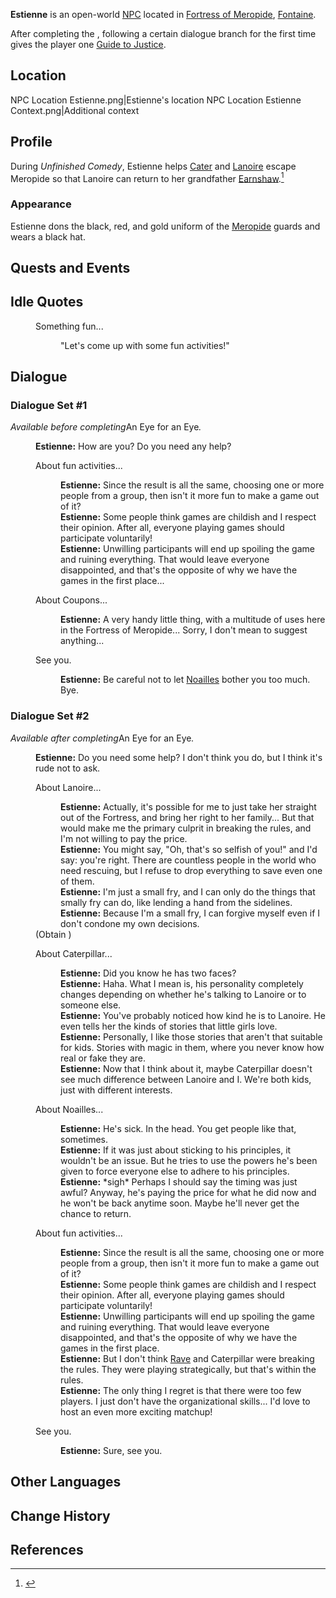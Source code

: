 {{Character Infobox
|type             = Open-World NPC
|image            = NPC Estienne.png
|realname         = <!-- Optional, if different from in-game name -->
|deceased         = <!-- Past (for deceased prior to events of the game) or free response -->
|region           = Fontaine
|location         = Fontaine
|affiliation      = Fortress of Meropide
|title            = Fortress of Meropide Guard

|ancestry         = <!-- Clan/family -->
|father           = 
|mother           = 
|spouse           = 
|sibling          = 
|child            = 
|relative         = 

|voiceEN          = 
|voiceCN          = 
|voiceJP          = 
|voiceKR          = 
|dialoguereward   = {{Card|Guide to Justice|1}}
}}
'''Estienne''' is an open-world [[NPC]] located in [[Fortress of Meropide]], [[Fontaine]].

After completing the {{Quest|An Eye for an Eye}}, following a certain dialogue branch for the first time gives the player one [[Guide to Justice]].

==Location==
<gallery>
NPC Location Estienne.png|Estienne's location
NPC Location Estienne Context.png|Additional context
</gallery>

==Profile==
During ''Unfinished Comedy'', Estienne helps [[Cater]] and [[Lanoire]] escape Meropide so that Lanoire can return to her grandfather [[Earnshaw]].<ref>{{Ref/Quest|An Eye for an Eye}}</ref>

===Appearance===
Estienne dons the black, red, and gold uniform of the [[Meropide]] guards and wears a black hat.

==Quests and Events==
{{Quests and Events}}

==Idle Quotes==
{{Dialogue Start}}
: {{DIcon|Idle}} Something fun...
:: {{A|VO Estienne 01.ogg}} "Let's come up with some fun activities!"
{{Dialogue End}}

==Dialogue==
===Dialogue Set #1===
''Available before completing ''An Eye for an Eye''.''{{verify}}
{{Dialogue Start}}
:'''Estienne:''' How are you? Do you need any help?
:{{DIcon}} About fun activities...
::'''Estienne:''' Since the result is all the same, choosing one or more people from a group, then isn't it more fun to make a game out of it?
::'''Estienne:''' Some people think games are childish and I respect their opinion. After all, everyone playing games should participate voluntarily!
::'''Estienne:''' Unwilling participants will end up spoiling the game and ruining everything. That would leave everyone disappointed, and that's the opposite of why we have the games in the first place...
:{{DIcon}} About Coupons...
::'''Estienne:''' A very handy little thing, with a multitude of uses here in the Fortress of Meropide... Sorry, I don't mean to suggest anything...
:{{DIcon}} See you.
::'''Estienne:''' Be careful not to let [[Noailles]] bother you too much. Bye.
{{Dialogue End}}

===Dialogue Set #2===
''Available after completing ''An Eye for an Eye''.''
{{Dialogue Start}}
:'''Estienne:''' Do you need some help? I don't think you do, but I think it's rude not to ask.
:{{DIcon|Reward}} About Lanoire...
::'''Estienne:''' Actually, it's possible for me to just take her straight out of the Fortress, and bring her right to her family... But that would make me the primary culprit in breaking the rules, and I'm not willing to pay the price.
::'''Estienne:''' You might say, "Oh, that's so selfish of you!" and I'd say: you're right. There are countless people in the world who need rescuing, but I refuse to drop everything to save even one of them.
::'''Estienne:''' I'm just a small fry, and I can only do the things that smally{{sic}} fry can do, like lending a hand from the sidelines.
::'''Estienne:''' Because I'm a small fry, I can forgive myself even if I don't condone my own decisions.
:;(Obtain {{Item|Guide to Justice}})
:{{DIcon}} About Caterpillar...
::'''Estienne:''' Did you know he has two faces?
::'''Estienne:''' Haha. What I mean is, his personality completely changes depending on whether he's talking to Lanoire or to someone else.
::'''Estienne:''' You've probably noticed how kind he is to Lanoire. He even tells her the kinds of stories that little girls love.
::'''Estienne:''' Personally, I like those stories that aren't that suitable for kids. Stories with magic in them, where you never know how real or fake they are.
::'''Estienne:''' Now that I think about it, maybe Caterpillar doesn't see much difference between Lanoire and I{{sic}}. We're both kids, just with different interests.
:{{DIcon}} About Noailles...
::'''Estienne:''' He's sick. In the head. You get people like that, sometimes.
::'''Estienne:''' If it was just about sticking to his principles, it wouldn't be an issue. But he tries to use the powers he's been given to force everyone else to adhere to his principles.
::'''Estienne:''' *sigh* Perhaps I should say the timing was just awful? Anyway, he's paying the price for what he did now and he won't be back anytime soon. Maybe he'll never get the chance to return.
:{{DIcon}} About fun activities...
::'''Estienne:''' Since the result is all the same, choosing one or more people from a group, then isn't it more fun to make a game out of it?
::'''Estienne:''' Some people think games are childish and I respect their opinion. After all, everyone playing games should participate voluntarily!
::'''Estienne:''' Unwilling participants will end up spoiling the game and ruining everything. That would leave everyone disappointed, and that's the opposite of why we have the games in the first place.
::'''Estienne:''' But I don't think [[Rave]] and Caterpillar were breaking the rules. They were playing strategically, but that's within the rules.
::'''Estienne:''' The only thing I regret is that there were too few players. I just don't have the organizational skills... I'd love to host an even more exciting matchup!
:{{DIcon}} See you.
::'''Estienne:''' Sure, see you.
{{Dialogue End}}
<!--
==Event Dialogue==
===Event Name===
{{Dialogue Start}}
:'''Estienne:'''
{{Dialogue End}}
-->

==Other Languages==
{{Other Languages|default_hidden=1
|en      = Estienne
|zhs     = 艾蒂安
|zhs_rm  = Àidì'ān
|zht     = 艾蒂安
|zht_rm  = Àidì'ān
|ja      = エティヌ
|ja_rm   = Etinu
|ko      = 에티앙
|ko_rm   = 
|es      = Estienne
|fr      = Estienne
|ru      = Этьен
|th      = Estienne
|vi      = Estienne
|de      = Estienne
|id      = Estienne
|pt      = Estienne
|tr      = Estienne
|it      = Éstienne
}}

==Change History==
{{Change History|4.1}}

==References==
{{Reflist}}